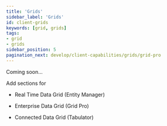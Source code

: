 ```yaml
---
title: 'Grids'
sidebar_label: 'Grids'
id: client-grids
keywords: [grid, grids]
tags:
- grid
- grids
sidebar_position: 5
pagination_next: develop/client-capabilities/grids/grid-pro
---
```


Coming soon...

Add sections for

- Real Time Data Grid (Entity Manager) 

- Enterprise Data Grid (Grid Pro) 

- Connected Data Grid (Tabulator)  